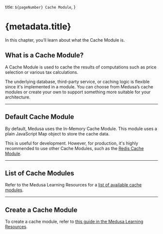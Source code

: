   title: `${pageNumber} Cache Module`,
}

# {metadata.title}

In this chapter, you’ll learn about what the Cache Module is.

## What is a Cache Module?

A Cache Module is used to cache the results of computations such as price selection or various tax calculations.

The underlying database, third-party service, or caching logic is flexible since it's implemented in a module. You can choose from Medusa’s cache modules or create your own to support something more suitable for your architecture.

---

## Default Cache Module

By default, Medusa uses the In-Memory Cache Module. This module uses a plain JavaScript Map object to store the cache data.

This is useful for development. However, for production, it's highly recommended to use other Cache Modules, such as the [Redis Cache Module](!resources!/architectural-modules/cache/redis).

---

## List of Cache Modules

Refer to the Medusa Learning Resources for a [list of available cache modules](!resources!/architectural-modules/cache).

---

## Create a Cache Module

To create a cache module, refer to [this guide in the Medusa Learning Resources](!resources!/architectural-modules/cache/create).
